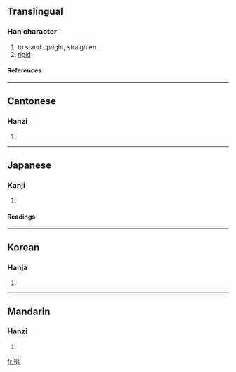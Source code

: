 ==Translingual==
===Han character===
{{Han char|rn=64|rad=手|as=07|sn=10|four=5204<sub>1</sub>|canj=手弓大土 (QNKG)}}
# to stand upright, straighten
# [[rigid]]
====References====
{{Han ref|kx=0432.040|dkj=12106|dj=0781.120|hdz=31869.110|uh=633A|ud=25402|bh=AEBC|bd=44732}}
----
==Cantonese==
===Hanzi===
{{yue-hanzi|jyut=|y=ting2, ting5}}
# {{defn|Cantonese}}
----
==Japanese==
===Kanji===
{{ja-kanji|grade=|rs=手07}}
# {{defn|Japanese}} 
====Readings====
{{ja-readings|on=[[てい]] (tei), [[ちょう]] (chō)|kun=[[ぬく]] (nuku)}}
----
==Korean==
===Hanja===
{{ko-hanja|hangeul=정|eumhun=|rv=jeong|mr=chŏng|y=ceng}}
# {{defn|Korean}}
----
==Mandarin==
===Hanzi===
{{cmn-hanzi|pin=[[tǐng]] ([[ting3]])|wg=t'ing<sup>3</sup>}}
# {{defn|Mandarin}}

[[fr:挺]]